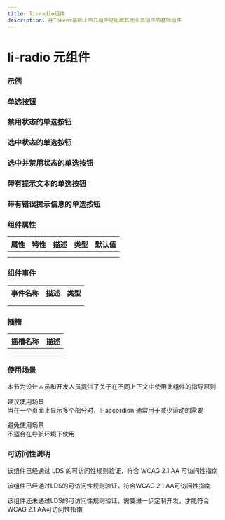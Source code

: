 ```yaml
---
title: li-radio组件
description: 在Tokens基础上的元组件是组成其他业务组件的基础组件
---
```


# li-radio 元组件

### 示例

### 单选按钮


<Basic />

### 禁用状态的单选按钮


<Disabled />

### 选中状态的单选按钮


<Selected />

### 选中并禁用状态的单选按钮


<DisableSelected />

### 带有提示文本的单选按钮


<Helper />

### 带有错误提示信息的单选按钮


<Error />

### 组件属性

| 属性 | 特性 | 描述 | 类型 | 默认值 |
| ---- | ---- | ---- | ---- | ------ |
|      |      |      |      |        |
|      |      |      |      |        |

### 组件事件

| 事件名称 | 描述 | 类型 |
| -------- | ---- | ---- |
|          |      |      |
|          |      |      |

### 插槽

| 插槽名称 | 描述 |
| -------- | ---- |
|          |      |
|          |      |

### 使用场景

本节为设计人员和开发人员提供了关于在不同上下文中使用此组件的指导原则


<Callout emoji='❤️'>
  建议使用场景
  <br />
  当在一个页面上显示多个部分时，li-accordion 通常用于减少滚动的需要
</Callout>

<Callout
  type='error'
  emoji='️🚫'>
  避免使用场景
  <br />
  不适合在导航环境下使用
</Callout>

### 可访问性说明

该组件已经通过 LDS 的可访问性规则验证，符合 WCAG 2.1 AA 可访问性指南

<Callout
  type='warning'
  emoji='✅'>
  该组件已经通过LDS的可访问性规则验证，符合WCAG 2.1 AA可访问性指南
</Callout>

<Callout
  type='warning'
  emoji='❎'>
  该组件还未通过LDS的可访问性规则验证，需要进一步定制开发，才能符合WCAG 2.1
  AA可访问性指南
</Callout>
